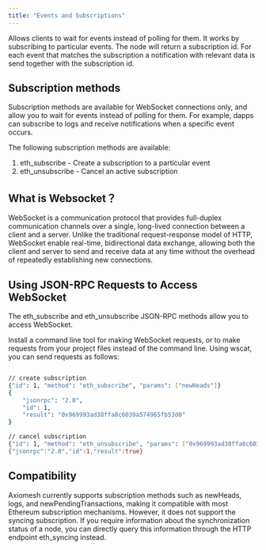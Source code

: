 ```yaml
---
title: "Events and Subscriptions"
---
```



Allows clients to wait for events instead of polling for them.
It works by subscribing to particular events. The node will return a subscription id. For each event that matches the subscription a notification with relevant data is send together with the subscription id.

## Subscription methods
Subscription methods are available for WebSocket connections only, and allow you to wait for events instead of polling for them. For example, dapps can subscribe to logs and receive notifications when a specific event occurs.

The following subscription methods are available:

1. eth_subscribe - Create a subscription to a particular event
2. eth_unsubscribe - Cancel an active subscription


## What is Websocket？
WebSocket is a communication protocol that provides full-duplex communication channels over a single, long-lived connection between a client and a server. Unlike the traditional request-response model of HTTP, WebSocket enable real-time, bidirectional data exchange, allowing both the client and server to send and receive data at any time without the overhead of repeatedly establishing new connections. 

## Using JSON-RPC Requests to Access WebSocket
The eth_subscribe and eth_unsubscribe JSON-RPC methods allow you to access WebSocket.

Install a command line tool for making WebSocket requests, or to make requests from your project files instead of the command line. Using wscat, you can send requests as follows:
```bash Example Request

// create subscription
{"id": 1, "method": "eth_subscribe", "params": ["newHeads"]}
{
    "jsonrpc": "2.0",
    "id": 1,
    "result": "0x969993ad38ffa8c6039a574965fb53d0"
}

// cancel subscription
{"id": 1, "method": "eth_unsubscribe", "params": ["0x969993ad38ffa8c6039a574965fb53d0"]}
{"jsonrpc":"2.0","id":1,"result":true}

```

## Compatibility
Axiomesh currently supports subscription methods such as newHeads, logs, and newPendingTransactions, making it compatible with most Ethereum subscription mechanisms. However, it does not support the syncing subscription. If you require information about the synchronization status of a node, you can directly query this information through the HTTP endpoint eth_syncing instead.
